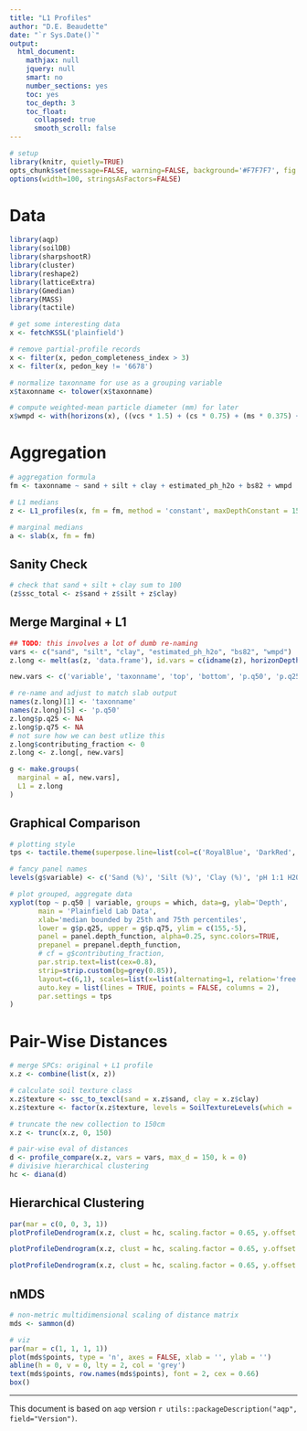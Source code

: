```yaml
---
title: "L1 Profiles"
author: "D.E. Beaudette"
date: "`r Sys.Date()`"
output:
  html_document:
    mathjax: null
    jquery: null
    smart: no
    number_sections: yes
    toc: yes
    toc_depth: 3
    toc_float:
      collapsed: true
      smooth_scroll: false
---
```

  
```r
# setup
library(knitr, quietly=TRUE)
opts_chunk$set(message=FALSE, warning=FALSE, background='#F7F7F7', fig.align='center', fig.retina=1, dev='png', tidy=FALSE, verbose=FALSE)
options(width=100, stringsAsFactors=FALSE)
```

# Data
```r
library(aqp)
library(soilDB)
library(sharpshootR)
library(cluster)
library(reshape2)
library(latticeExtra)
library(Gmedian)
library(MASS)
library(tactile)

# get some interesting data
x <- fetchKSSL('plainfield')

# remove partial-profile records
x <- filter(x, pedon_completeness_index > 3)
x <- filter(x, pedon_key != '6678')

# normalize taxonname for use as a grouping variable
x$taxonname <- tolower(x$taxonname)

# compute weighted-mean particle diameter (mm) for later
x$wmpd <- with(horizons(x), ((vcs * 1.5) + (cs * 0.75) + (ms * 0.375) + (fs * 0.175) + (vfs *0.075) + (silt * 0.026) + (clay * 0.0015)) / (vcs + cs + ms + fs + vfs + silt + clay))
```

# Aggregation
```r
# aggregation formula
fm <- taxonname ~ sand + silt + clay + estimated_ph_h2o + bs82 + wmpd

# L1 medians
z <- L1_profiles(x, fm = fm, method = 'constant', maxDepthConstant = 150)

# marginal medians
a <- slab(x, fm = fm)
```

## Sanity Check
```r
# check that sand + silt + clay sum to 100
(z$ssc_total <- z$sand + z$silt + z$clay)
```

## Merge Marginal + L1
```r
## TODO: this involves a lot of dumb re-naming
vars <- c("sand", "silt", "clay", "estimated_ph_h2o", "bs82", "wmpd")
z.long <- melt(as(z, 'data.frame'), id.vars = c(idname(z), horizonDepths(z)), measure.vars = vars)

new.vars <- c('variable', 'taxonname', 'top', 'bottom', 'p.q50', 'p.q25', 'p.q75', 'contributing_fraction')

# re-name and adjust to match slab output
names(z.long)[1] <- 'taxonname'
names(z.long)[5] <- 'p.q50'
z.long$p.q25 <- NA
z.long$p.q75 <- NA
# not sure how we can best utlize this
z.long$contributing_fraction <- 0
z.long <- z.long[, new.vars]

g <- make.groups(
  marginal = a[, new.vars],
  L1 = z.long
)
```

## Graphical Comparison
```r
# plotting style
tps <- tactile.theme(superpose.line=list(col=c('RoyalBlue', 'DarkRed', 'DarkGreen'), lwd=2))

# fancy panel names
levels(g$variable) <- c('Sand (%)', 'Silt (%)', 'Clay (%)', 'pH 1:1 H2O', 'BS at pH 8.2 (%)', 'WMPD (mm)')

# plot grouped, aggregate data
xyplot(top ~ p.q50 | variable, groups = which, data=g, ylab='Depth',
       main = 'Plainfield Lab Data',
       xlab='median bounded by 25th and 75th percentiles',
       lower = g$p.q25, upper = g$p.q75, ylim = c(155,-5),
       panel = panel.depth_function, alpha=0.25, sync.colors=TRUE,
       prepanel = prepanel.depth_function,
       # cf = g$contributing_fraction,
       par.strip.text=list(cex=0.8),
       strip=strip.custom(bg=grey(0.85)),
       layout=c(6,1), scales=list(x=list(alternating=1, relation='free'), y=list(alternating=3)),
       auto.key = list(lines = TRUE, points = FALSE, columns = 2),
       par.settings = tps
)
```

# Pair-Wise Distances
```r
# merge SPCs: original + L1 profile
x.z <- combine(list(x, z))

# calculate soil texture class
x.z$texture <- ssc_to_texcl(sand = x.z$sand, clay = x.z$clay)
x.z$texture <- factor(x.z$texture, levels = SoilTextureLevels(which = 'codes'))

# truncate the new collection to 150cm
x.z <- trunc(x.z, 0, 150)

# pair-wise eval of distances
d <- profile_compare(x.z, vars = vars, max_d = 150, k = 0)
# divisive hierarchical clustering
hc <- diana(d)
```

## Hierarchical Clustering
```r
par(mar = c(0, 0, 3, 1))
plotProfileDendrogram(x.z, clust = hc, scaling.factor = 0.65, y.offset = 5, width = 0.3, divide.hz = FALSE, color = 'texture', name.style = 'center-center')

plotProfileDendrogram(x.z, clust = hc, scaling.factor = 0.65, y.offset = 5, width = 0.3, divide.hz = FALSE, color = 'wmpd', name.style = 'center-center')

plotProfileDendrogram(x.z, clust = hc, scaling.factor = 0.65, y.offset = 5, width = 0.3, divide.hz = FALSE, color = 'bs82', name.style = 'center-center')
```


## nMDS
```r
# non-metric multidimensional scaling of distance matrix
mds <- sammon(d)

# viz
par(mar = c(1, 1, 1, 1))
plot(mds$points, type = 'n', axes = FALSE, xlab = '', ylab = '')
abline(h = 0, v = 0, lty = 2, col = 'grey')
text(mds$points, row.names(mds$points), font = 2, cex = 0.66)
box()
```

----------------------------
This document is based on `aqp` version `r utils::packageDescription("aqp", field="Version")`.


